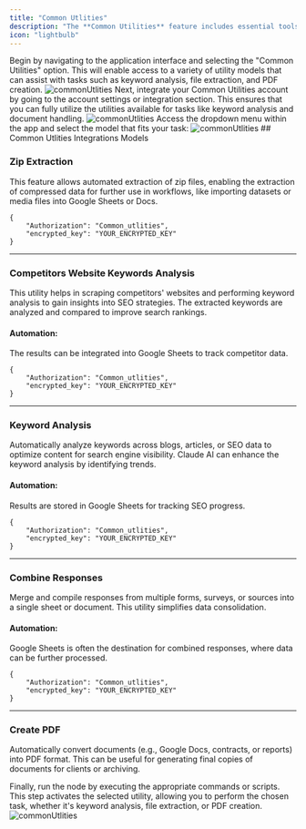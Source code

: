 ```yaml
---
title: "Common Utlities"
description: "The **Common Utilities** feature includes essential tools like zip extraction for managing compressed files, competitor keyword analysis to optimize SEO strategies, keyword analysis for enhancing content visibility, response combination for streamlined data consolidation, and automated PDF creation from various document sources. These utilities work together to simplify workflows and improve efficiency."
icon: "lightbulb"
---
```


<Steps>
  <Step title="Select Common Utlities in App">
    Begin by navigating to the application interface and selecting the "Common
    Utilities" option. This will enable access to a variety of utility models
    that can assist with tasks such as keyword analysis, file extraction, and
    PDF creation.
    <Frame>
      <img
        className=""
        src="/images/commonUtlities/1.png"
        alt="commonUtlities"
      />
    </Frame>
  </Step>
  <Step title="Integrate the Common Utilities Account">
    Next, integrate your Common Utilities account by going to the account
    settings or integration section. This ensures that you can fully utilize the
    utilities available for tasks like keyword analysis and document handling.
    <Frame>
      <img
        className=""
        src="/images/commonUtlities/2.png"
        alt="commonUtlities"
      />
    </Frame>
  </Step>
  <Step title="Choose Model">
    Access the dropdown menu within the app and select the model that fits your
    task:
    <Frame>
      <img
        className=""
        src="/images/commonUtlities/3.png"
        alt="commonUtlities"
      />
    </Frame>
    ## Common Utlities Integrations Models

### Zip Extraction

This feature allows automated extraction of zip files, enabling the extraction of compressed data for further use in workflows, like importing datasets or media files into Google Sheets or Docs.

```
{
    "Authorization": "Common_utlities",
    "encrypted_key": "YOUR_ENCRYPTED_KEY"
}
```

---

### Competitors Website Keywords Analysis

This utility helps in scraping competitors' websites and performing keyword analysis to gain insights into SEO strategies. The extracted keywords are analyzed and compared to improve search rankings.

#### Automation:

The results can be integrated into Google Sheets to track competitor data.

```
{
    "Authorization": "Common_utlities",
    "encrypted_key": "YOUR_ENCRYPTED_KEY"
}
```

---

### Keyword Analysis

Automatically analyze keywords across blogs, articles, or SEO data to optimize content for search engine visibility. Claude AI can enhance the keyword analysis by identifying trends.

#### Automation:

Results are stored in Google Sheets for tracking SEO progress.

```
{
    "Authorization": "Common_utlities",
    "encrypted_key": "YOUR_ENCRYPTED_KEY"
}
```

---

### Combine Responses

Merge and compile responses from multiple forms, surveys, or sources into a single sheet or document. This utility simplifies data consolidation.

#### Automation:

Google Sheets is often the destination for combined responses, where data can be further processed.

```
{
    "Authorization": "Common_utlities",
    "encrypted_key": "YOUR_ENCRYPTED_KEY"
}
```

---

### Create PDF

Automatically convert documents (e.g., Google Docs, contracts, or reports) into PDF format. This can be useful for generating final copies of documents for clients or archiving.

  </Step>

   <Step title="Run the Node">
    Finally, run the node by executing the appropriate commands or scripts. This step activates the selected utility, allowing you to perform the chosen task, whether it's keyword analysis, file extraction, or PDF creation.
    <Frame>
      <img
        className=""
        src="/images/commonUtlities/4.png"
        alt="commonUtlities"
      />
    </Frame>
  </Step>
</Steps>
